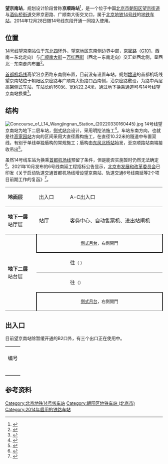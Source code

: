 {{NoteTA
|G1=Railway}}
{{Infobox station
|name = 望京南
|eng_name = Wangjingnan<ref>原英文名為Wangjing South</ref>
|linecolour = {{北京地铁颜色|14}}
|image = Southbound platform of L14 Wangjingnan Station (20220330160821).jpg
|caption = 望京南站站台
|other_name = 
|country = {{PRC}}
|borough = [[北京市|北京市]][[朝阳区_(北京市)|朝阳区]][[望京街道|望京街道]]与[[酒仙桥街道_(北京市)|酒仙桥街道]]交界
|address = 京密路、广顺南大街交叉口
|coordinates = {{coord|39.98334|116.47541|type:railwaystation_region:CN-11_source:Gaode|display=inline,title}}
|elevation = 
|operator = [[京港地铁|北京京港地铁有限公司]]
|lines = {{北京地铁线路名|14|SL}}
|distance = 
|platform = 2座[[侧式站台|侧式站台]]
|tracks = 2条
|bus_routes = 
|bus_stands = 
|connections = 公交站：西八间房、广顺南大街南口
|structure = 地下车站
|hall = 整体式站厅
|depth = 
|levels = 
|interchange = 
|exits = 3个
|elevator = 
|escalator = 
|architect = 
|architectural_style = 
|colour = 蓝紫色
|type = 
|status = 运营中
|code = 
|zone = 
|classification = 
|website = 
|built = 
|opened = 2014年12月28日
|closed = 
|pass_year = 
|passengers = 
|pass_system = 
|pass_rank = 
|mpassengers = 
|trains = 
|station_hours = 
|hours = 
|first = {{北京地铁线路名|14|S}}
:往{{北京地铁起讫站|14|R}}：06:11
:往{{北京地铁起讫站|14|L}}：05:10
|last = {{北京地铁线路名|14|S}}
:往{{北京地铁起讫站|14|R}}：23:21
:往{{北京地铁起讫站|14|L}}：22:40
|adjacent = {{adjacent stations|system=北京地铁|line=14|left=将台|right=阜通|note-left=1.847km|note-mid=距离[[张郭庄站|张郭庄]]40.859km|note-right=1.168km}}
|other_services = 
|route_map = {{Routemap|inline=yes|map=
utSTRf\utSTRg~~ ~~{{rmr|Licon=U|{{stl|北京地铁|将台}}<!--{{stl|北京地铁|高家园}}-->}}
utSTR+BSr\utSTR+BSl
utSTR+BSr\utSTR+BSl
utSTRf\utSTRg~~ ~~{{rmr|Licon=D|{{stl|北京地铁|阜通}}}}
}}
}}
'''望京南站'''，规划设计阶段曾称'''京顺路站'''<ref name="beiqingshequbao">{{cite news|url=http://sqb.ynet.com/html/2014-11/20/content_97676.htm?div=1|title=14号线东段年底通车|date=2014-11-20|accessdate=2014-12-01|author=王钊 尹希宇|work=北青社区报|deadurl=yes|archiveurl=https://web.archive.org/web/20141227191242/http://sqb.ynet.com/html/2014-11/20/content_97676.htm?div=1|archivedate=2014-12-27}}</ref>，是一个位于中国[[北京市|北京市]][[朝阳区_(北京市)|朝阳区]][[望京街道|望京街道]]与[[酒仙桥街道_(北京市)|酒仙桥街道]]交界京密路、广顺南大街交叉口，属于[[北京地铁|北京地铁]][[北京地铁14号线|14号线]]的[[地铁车站|地铁车站]]，2014年12月28日随14号线东段开通一同投入使用。

== 位置 ==
[[北京地铁14号线|14号线]]望京南站位于[[北京四环路|东北四环]]外，[[望京|望京地区]]东南侧边界中部，[[101国道|京密路]]（[[101国道|G101]]，西南－东北走向）与[[广顺南大街|广顺南大街]]－[[万红西街|万红西街]]（西北－东南走向）交汇处西北侧，呈西北－东南走向布置<ref>{{cite web|url=http://www.bjghw.gov.cn/web/static/articles/catalog_26/article_ff808081452380b301452b7703f80035/ff808081452380b301452b7703f80035.html|title=北京市规划委员会关于轨道交通M14线金台路至善各庄段沿线车站站名命名预案的公示书|date=2014-04-04|accessdate=2014-12-01|publisher=北京市规划委员会|archive-url=https://web.archive.org/web/20140716213144/http://www.bjghw.gov.cn/web/static/articles/catalog_26/article_ff808081452380b301452b7703f80035/ff808081452380b301452b7703f80035.html|archive-date=2014-07-16|dead-url=yes}}</ref>。

[[北京地铁首都机场线|首都机场线]]高架沿京密路东南侧布置，目前没有设置车站。规划[[增设车站|增设]]的首都机场线望京南站位于朝阳区京密路与广顺南大街路口西南侧，沿京密路敷设，为路中两层高架侧式车站，车站长约160米、宽约22.24米，通过地下换乘通道可与14号线望京南站换乘<ref>{{cite web|url=https://www.bidcenter.com.cn/njrl/riliNjdateils-3-1290571.html|title=首都机场线增设望京南站工程（北京市基础设施投资有限公司）|date=2020-09-23|archive-url=https://archive.today/20220304185106/https://www.bidcenter.com.cn/njrl/riliNjdateils-3-1290571.html|archive-date=2022-03-04|access-date=2022-03-04}}</ref>。

== 结构 ==
[[File:Concourse_of_L14_Wangjingnan_Station_(20220330160445).jpg|thumb]]
14号线望京南站为地下二层车站，[[侧式站台|侧式站台]]设计，采用明挖法施工<ref>{{cite web|url=http://hps.mep.gov.cn/jsxm/xmsl/201406/W020140627716779000321.pdf|title=北京地铁十四号线东段（金台路站-终点）变更环境影响报告书|author=北京市环境保护科学研究院|publisher=中华人民共和国环境保护部|date=2014-06-27|accessdate=2014-12-01|archive-date=2014-12-17|archive-url=https://web.archive.org/web/20141217103520/http://hps.mep.gov.cn/jsxm/xmsl/201406/W020140627716779000321.pdf|dead-url=yes}}</ref>。车站东南方向，也就是往[[高家园站|高家园站]]方向的区间采用大直径盾构施工，在直径10.22米的隧道中布置双线，有别于单线单独盾构的常规施工；盾构由[[东风北桥站|东风北桥站]]始发，至京顺路站南端接收吊出<ref>{{cite web|url=http://www.bcegc.com/html/papers/20140822JG2.pdf|title=14号线东段咽喉工程进入施工倒计时|work=北京建工报|date=2014-08-22|accessdate=2014-12-01}}{{Dead link|date=2020年5月 |bot=InternetArchiveBot |fix-attempted=yes }}</ref>。

虽然14号线车站为换乘[[首都机场线|首都机场线]]预留了条件，但是能否实施暂时仍然无法确定<ref>{{cite news|url=http://epaper.ynet.com/html/2014-07/10/content_72348.htm?div=-1|title=14号线东段9月底前试运行|date=2014-07-10|accessdate=2014-12-01|author=王薇|work=北京青年报|archive-date=2016-03-04|archive-url=https://web.archive.org/web/20160304050246/http://epaper.ynet.com/html/2014-07/10/content_72348.htm?div=-1|dead-url=no}}</ref>。2021年10月发布的6号线南延工程招标公告显示，[[北京市发展和改革委员会|北京市发展和改革委员会]]已印发《关于启动轨道交通首都机场线增设望京南站、轨道交通6号线南延等2个项目前期工作的复函》<ref>{{cite web|url=https://ggzyfw.beijing.gov.cn/jyxxggjtbyqs/20211028/2248099.html|title=北京轨道交通6号线南延工程（勘察）招标公告|publisher=北京市公共资源交易服务平台|date=2021-10-28|quote=本招标项目 北京轨道交通6号线南延工程（勘察） 已由 北京市发展和改革委员会 以 关于启动轨道交通首都机场线增设望京南站、轨道交通6号线南延等2个项目前期工作的复函 批准建设|accessdate=2021-10-31|archive-date=2021-10-31|archive-url=https://web.archive.org/web/20211031020821/https://ggzyfw.beijing.gov.cn/jyxxggjtbyqs/20211028/2248099.html|dead-url=no}}</ref>。
{|cellspacing=0 cellpadding=3
|style="border-top:solid 1px gray;border-bottom:solid 1px gray;" width=100|'''地面层'''
|style="border-top:solid 1px gray;border-bottom:solid 1px gray;" width=100|出入口
|style="border-top:solid 1px gray;border-bottom:solid 1px gray;" width=350|A-C出入口
|-
|style="border-bottom:solid 1px gray;"|'''地下一层'''<br />站厅层
|style="border-bottom:solid 1px gray;"|站厅
|style="border-bottom:solid 1px gray;"|客务中心、自动售票机、进出站闸机
|-
|style="border-bottom:solid 1px gray;" rowspan=4|'''地下二层'''<br />站台层
|style="border-right:solid 2px black;border-left:solid 2px black;border-bottom:solid 2px black;" colspan=2|<center><small>[[側式月台|側式月台]]，右側開門</small></center>
|-
|style="border-bottom:solid 1px gray;"|{{arrow|L}}
|style="border-bottom:solid 1px gray;"|{{北京地铁线路名|14|c}}往{{站|张郭庄}}<small>（{{站|将台}}<!--{{站|高家园}}-->）</small>
|-
|{{arrow|R}}
|{{北京地铁线路名|14|c}}往{{站|善各庄}}<small>（{{站|阜通}}）</small>
|-
|style="border-right:solid 2px black;border-left:solid 2px black;border-top:solid 2px black;border-bottom:solid 1px gray;" colspan=2|<center><small>[[側式月台|側式月台]]，右側開門</small></center>
|}

== 出入口 ==
目前望京南站除暂缓开通的B2口外，有三个出口正在使用中。
{| class="wikitable"
| colspan="5" align="center" bgcolor="{{北京地铁颜色|14}}" |
|-
! 编号 
! 指示 
! 建议前往的目的地 
! 照片
!无障碍设施
|-
| {{港鐵出口|A}} 
| [[广顺南大街|广顺南大街]] 
| 广顺南大街、望京东路、利星行广场、望京国际商业中心、方恒购物中心、新世界百货 
| [[File:Exit_A_of_Wangjing_South_Station_(20210410122230).jpg|150px]]||{{n/a}}
|-
| {{港鐵出口|B|1}} 
| [[京密路|京密路]] 
| 京密路、万红西街、青院附中 
| [[File:Exit_B1_of_Wangjing_South_Station_(20210410121150).jpg|150px]]
|{{n/a}}
|-
| {{港鐵出口|C|附=升}} 
| [[京密路|京密路]] 
| 京密路、花家地东路、人济大厦 
| [[File:Exit_C_of_Wangjing_South_Station_(20210410120938).jpg|150px]]
|[[File:Exit_C_lift_of_Wangjing_South_Station_(20210410121020).jpg|150px]]
|-
| colspan="5" bgcolor="#EEEEEE" | {{港鐵出口|註=升}}
|}

== 参考资料 ==
{{reflist}}

{{北京地铁14号线}}

[[Category:北京地铁14号线车站|Category:北京地铁14号线车站]]
[[Category:朝阳区地铁车站_(北京市)|Category:朝阳区地铁车站 (北京市)]]
[[Category:2014年启用的铁路车站|Category:2014年启用的铁路车站]]